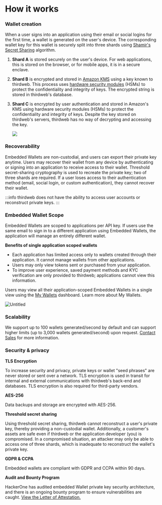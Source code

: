 
# How it works

### Wallet creation

When a user signs into an application using their email or social logins for the first time, a wallet is generated on the user's device. The corresponding wallet key for this wallet is securely split into three shards using [Shamir's Secret Sharing](https://en.wikipedia.org/wiki/Shamir%27s_secret_sharing) algorithm.

1. **Shard A** is stored securely on the user's device. For web applications, this is stored on the browser, or for mobile apps, it is in a secure enclave.
2. **Shard B** is encrypted and stored in [Amazon KMS](https://aws.amazon.com/kms/) using a key known to thirdweb. This process uses [hardware security modules](https://en.wikipedia.org/wiki/Hardware_security_module) (HSMs) to protect the confidentiality and integrity of keys. The encrypted string is stored in thirdweb's database.
3. **Shard C** is encrypted by user authentication and stored in Amazon's KMS using hardware security modules (HSMs) to protect the confidentiality and integrity of keys. Despite the key stored on thirdweb's servers, thirdweb has no way of decrypting and accessing the key.

   <div className="border rounded-lg p-6">
   	<Image src={AppScoped} />
   </div>

### Recoverability

Embedded Wallets are non-custodial, and users can export their private key anytime. Users may recover their wallet from any device by authenticating or signing into an application to receive access to their wallet.
Threshold secret-sharing cryptography is used to recreate the private key; two of three shards are required.
If a user loses access to their authentication method (email, social login, or custom authentication), they cannot recover their wallet.

:::info
thirdweb does not have the ability to access user accounts or reconstruct private keys.
:::

### Embedded Wallet Scope

Embedded Wallets are scoped to applications per API key. If users use the same email to sign in to a different application using Embedded Wallets, the application will manage an entirely different wallet.

**Benefits of single application scoped wallets**

- Each application has limited access only to wallets created through their application. It cannot manage wallets from other applications.
- Users may only view tokens sent or purchased from your application.
- To improve user experience, saved payment methods and KYC verification are only provided to thirdweb; applications cannot view this information.

Users may view all their application-scoped Embedded Wallets in a single view using the [My Wallets](https://ews.thirdweb.com/wallet) dashboard. Learn more about My Wallets.

![Untitled](./assets/app-scoped.svg)

### Scalability

We support up to 100 wallets generated/second by default and can support higher limits (up to 3,000 wallets generated/second) upon request. [Contact Sales](https://thirdweb.com/contact-us) for more information.

### Security & privacy

**TLS Encryption**

To increase security and privacy, private keys or wallet "seed phrases" are never stored or sent over a network. TLS encryption is used in transit for internal and external communications with thirdweb's back-end and databases. TLS encryption is also required for third-party vendors.

**AES-256**

Data backups and storage are encrypted with AES-256.

**Threshold secret sharing**

Using threshold secret sharing, thirdweb cannot reconstruct a user's private key, thereby providing a non-custodial wallet. Additionally, a customer's assets are safe even if thirdweb or the application developer (you) is compromised. In a compromised situation, an attacker may only be able to access one of three shards, which is inadequate to reconstruct the wallet's private key.

**GDPR & CCPA**

Embedded wallets are compliant with GDPR and CCPA within 90 days.

**Audit and Bounty Program**

HackerOne has audited embedded Wallet private key security architecture, and there is an ongoing bounty program to ensure vulnerabilities are caught. [View the Letter of Attestation.](./assets/_Thirdweb__Code_Security_Audit_-_Letter_of_Attestation.pdf)
